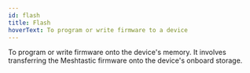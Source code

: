 ```yaml
---
id: flash
title: Flash
hoverText: To program or write firmware to a device
---
```


To program or write firmware onto the device's memory. It involves transferring the Meshtastic firmware onto the device's onboard storage.
